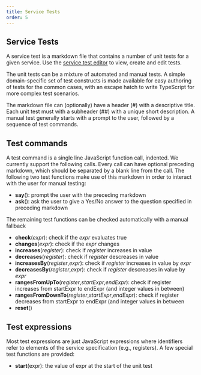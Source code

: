 ```yaml
---
title: Service Tests
order: 5
---
```


## Service Tests

A service test is a markdown file that contains a number of unit tests for a
given service. Use the [service test editor](/tools/service-test-editor/) to
view, create and edit tests.

The unit tests can be a mixture of automated and manual tests.
A simple domain-specific set of test constructs is made available for easy
authoring of tests for the common cases, with an escape hatch to write TypeScript
for more complex test scenarios.

The markdown file can (optionally) have a header (#) with a descriptive title. Each unit
test must with a subheader (##) with a unique short description. A manual test
generally starts with a prompt to the user, followed by a sequence of test
commands. 

## Test commands

A test command is a single line JavaScript function call, indented. We currently
support the following calls.  Every call can have optional preceding markdown, which 
should be separated by a blank line from the call. The following two test functions
make use of this markdown in order to interact with the user for manual testing:

- **say**(): prompt the user with the preceding markdown
- **ask**(): ask the user to give a Yes/No answer to the question specified in preceding markdown

The remaining test functions can be checked automatically with a manual fallback

- **check**(*expr*): check if the *expr* evaluates true
- **changes**(*expr*): check if the *expr* changes
- **increases**(*register*): check if *register* increases in value
- **decreases**(*register*): check if *register* descreases in value
- **increasesBy**(*register*,*expr*): check if *register* increases in value by *expr*
- **decreasesBy**(*register*,*expr*): check if *register* descreases in value by *expr*
- **rangesFromUpTo**(*register*,*startExpr*,*endExpr*): check if register increases from startExpr to endExpr (and integer values in between)
- **rangesFromDownTo**(*register*,*startExpr*,*endExpr*): check if register decreases from startExpr to endExpr (and integer values in between
- **reset**()

## Test expressions

Most test expressions are just JavaScript expressions where identifiers 
refer to elements of the service specification (e.g., registers). A few 
special test functions are provided:
- **start**(expr): the value of expr at the start of the unit test

